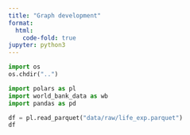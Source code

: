 ```yaml
---
title: "Graph development"
format:
  html:
    code-fold: true
jupyter: python3
---
```


```python
import os
os.chdir("..")
```

```python
import polars as pl
import world_bank_data as wb
import pandas as pd
```

```python
df = pl.read_parquet("data/raw/life_exp.parquet")
df
```
